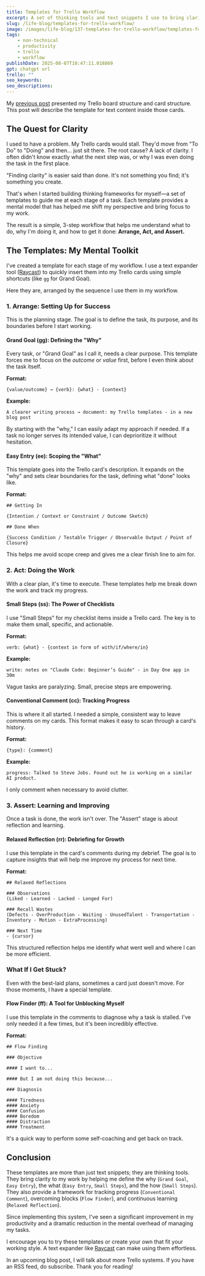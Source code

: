 ```yaml
---
title: Templates for Trello Workflow
excerpt: A set of thinking tools and text snippets I use to bring clarity at every stage of my workflow — from arranging ideas to asserting outcomes.
slug: /life-blog/templates-for-trello-workflow/
image: /images/life-blog/137-templates-for-trello-workflow/templates-for-trello-workflow-raycast-snippet.png
tags:
    - non-technical
    - productivity
    - trello
    - workflow
publishDate: 2025-08-07T10:47:11.018869
gpt: chatgpt url
trello: ""
seo_keywords: 
seo_descriptions: 
---
```


My [previous post](/life-blog/how-i-use-trello/) presented my Trello board structure and card structure. This post will describe the template for text content inside those cards.

## The Quest for Clarity

I used to have a problem. My Trello cards would stall. They'd move from "To Do" to "Doing" and then... just sit there. The root cause? A lack of clarity. I often didn't know exactly what the next step was, or why I was even doing the task in the first place.

"Finding clarity" is easier said than done. It's not something you find; it's something you create.

That's when I started building thinking frameworks for myself—a set of templates to guide me at each stage of a task. Each template provides a mental model that has helped me shift my perspective and bring focus to my work.

The result is a simple, 3-step workflow that helps me understand what to do, why I'm doing it, and how to get it done: **Arrange, Act, and Assert.**

## The Templates: My Mental Toolkit

I've created a template for each stage of my workflow. I use a text expander tool ([Raycast](https://www.raycast.com)) to quickly insert them into my Trello cards using simple shortcuts (like `gg` for Grand Goal).

Here they are, arranged by the sequence I use them in my workflow.

### 1. Arrange: Setting Up for Success

This is the planning stage. The goal is to define the task, its purpose, and its boundaries before I start working.

#### Grand Goal (gg): Defining the "Why"

Every task, or "Grand Goal" as I call it, needs a clear purpose. This template forces me to focus on the *outcome* or *value* first, before I even think about the task itself.

**Format:**
```
{value/outcome} → {verb}: {what} - {context}
```

**Example:**
```
A clearer writing process → document: my Trello templates - in a new blog post
```

By starting with the "why," I can easily adapt my approach if needed. If a task no longer serves its intended value, I can deprioritize it without hesitation.

#### Easy Entry (ee): Scoping the "What"

This template goes into the Trello card's description. It expands on the "why" and sets clear boundaries for the task, defining what "done" looks like.

**Format:**
```
## Getting In

{Intention / Context or Constraint / Outcome Sketch}

## Done When

{Success Condition / Testable Trigger / Observable Output / Point of Closure}
```

This helps me avoid scope creep and gives me a clear finish line to aim for.

### 2. Act: Doing the Work

With a clear plan, it's time to execute. These templates help me break down the work and track my progress.

#### Small Steps (ss): The Power of Checklists

I use "Small Steps" for my checklist items inside a Trello card. The key is to make them small, specific, and actionable.

**Format:**
```
verb: {what} - {context in form of with/if/where/in}
```

**Example:**
```
write: notes on "Claude Code: Beginner’s Guide" - in Day One app in 30m
```
Vague tasks are paralyzing. Small, precise steps are empowering.

#### Conventional Comment (cc): Tracking Progress

This is where it all started. I needed a simple, consistent way to leave comments on my cards. This format makes it easy to scan through a card's history.

**Format:**
```
{type}: {comment}
```

**Example:**
```
progress: Talked to Steve Jobs. Found out he is working on a similar AI product.
```
I only comment when necessary to avoid clutter.

### 3. Assert: Learning and Improving

Once a task is done, the work isn't over. The "Assert" stage is about reflection and learning.

#### Relaxed Reflection (rr): Debriefing for Growth

I use this template in the card's comments during my debrief. The goal is to capture insights that will help me improve my process for next time.

**Format:**
```
## Relaxed Reflections

### Observations
(Liked - Learned - Lacked - Longed For)

### Recall Wastes
(Defects - OverProduction - Waiting - UnusedTalent - Transportation - Inventory - Motion - ExtraProcessing)

### Next Time
- {cursor}
```

This structured reflection helps me identify what went well and where I can be more efficient.

### What If I Get Stuck?

Even with the best-laid plans, sometimes a card just doesn't move. For those moments, I have a special template.

#### Flow Finder (ff): A Tool for Unblocking Myself

I use this template in the comments to diagnose why a task is stalled. I've only needed it a few times, but it's been incredibly effective.

**Format:**
```
## Flow Finding

### Objective

#### I want to...

#### But I am not doing this because...

### Diagnosis

#### Tiredness
#### Anxiety
#### Confusion
#### Boredom
#### Distraction
#### Treatment
```

It's a quick way to perform some self-coaching and get back on track.

## Conclusion

These templates are more than just text snippets; they are thinking tools. They bring clarity to my work by helping me define the why (`Grand Goal`, `Easy Entry`), the what (`Easy Entry`, `Small Steps`), and the how (`Small Steps`). They also provide a framework for tracking progress (`Conventional Comment`), overcoming blocks (`Flow Finder`), and continuous learning (`Relaxed Reflection`).

Since implementing this system, I've seen a significant improvement in my productivity and a dramatic reduction in the mental overhead of managing my tasks.

I encourage you to try these templates or create your own that fit your working style. A text expander like [Raycast](https://www.raycast.com) can make using them effortless.

In an upcoming blog post, I will talk about more Trello systems. If you have an RSS feed, do subscribe. Thank you for reading!
